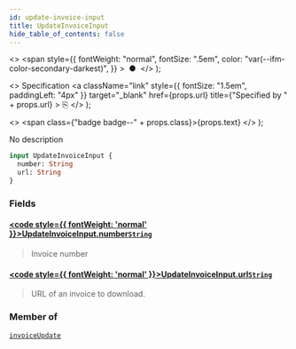 ```yaml
---
id: update-invoice-input
title: UpdateInvoiceInput
hide_table_of_contents: false
---
```


  <>
    <span
      style={{
        fontWeight: "normal",
        fontSize: ".5em",
        color: "var(--ifm-color-secondary-darkest)",
      }}
    >
      &nbsp;●&nbsp;
    </span>
  </>
);

  <>
    Specification
    <a
      className="link"
      style={{ fontSize: "1.5em", paddingLeft: "4px" }}
      target="\_blank"
      href={props.url}
      title={"Specified by " + props.url}
    >
      ⎘
    </a>
  </>
);

  <>
    <span class={"badge badge--" + props.class}>{props.text}</span>
  </>
);

No description

```graphql
input UpdateInvoiceInput {
  number: String
  url: String
}
```

### Fields

#### [<code style={{ fontWeight: 'normal' }}>UpdateInvoiceInput.<b>number</b></code>](#)<Bullet />[`String`](../../api-reference/scalars/string) <Badge class="secondary" text="scalar"/>

> Invoice number

#### [<code style={{ fontWeight: 'normal' }}>UpdateInvoiceInput.<b>url</b></code>](#)<Bullet />[`String`](../../api-reference/scalars/string) <Badge class="secondary" text="scalar"/>

> URL of an invoice to download.

### Member of

[`invoiceUpdate`](../../api-reference/mutations/invoice-update) <Badge class="secondary" text="mutation"/>
